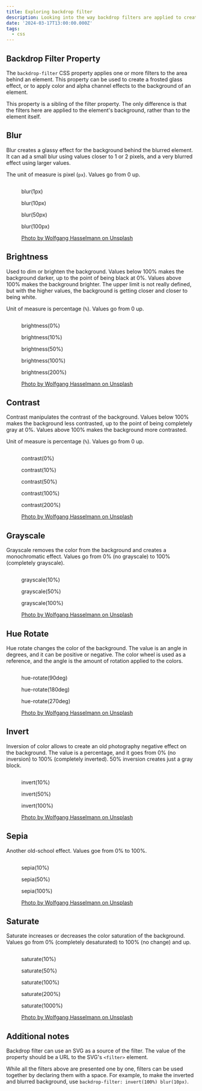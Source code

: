 ```yaml
---
title: Exploring backdrop filter
description: Looking into the way backdrop filters are applied to create interesting effects on elements.
date: '2024-03-17T13:00:00.000Z'
tags:
  - css
---
```



## Backdrop Filter Property

The `backdrop-filter` CSS property applies one or more filters to the area behind an element. This property can be used to create a frosted glass effect, or to apply color and alpha channel effects to the background of an element.

This property is a sibling of the filter property. The only difference is that the filters here are applied to the element's background, rather than to the element itself.

## Blur

Blur creates a glassy effect for the background behind the blurred element. It can ad a small blur using values closer to 1 or 2 pixels, and a very blurred effect using larger values.

The unit of measure is pixel (`px`). Values go from 0 up.

<figure class="relative">
  <Image class="rounded" src={myImage} width={myImage.width / 2} densities={[1.5, 2]} alt=""/>
  <div class="absolute inset-0 flex flex-col justify-center items-center gap-4">
    <div class="w-1/2 h-1/8 rounded-2xl flex text-white text-sm items-center justify-center"
         style={{inset: "40% 30%", backdropFilter: 'blur(1px)'}}>
      <p>blur(1px)</p>
    </div>
    <div class="w-1/2 h-1/8 rounded-2xl flex text-white text-sm items-center justify-center"
         style={{inset: "40% 30%", backdropFilter: 'blur(10px)'}}>
      <p>blur(10px)</p>
    </div>
    <div class="w-1/2 h-1/8 rounded-2xl flex text-white text-sm items-center justify-center"
         style={{inset: "40% 30%", backdropFilter: 'blur(50px)'}}>
      <p>blur(50px)</p>
    </div>
    <div class="w-1/2 h-1/8 rounded-2xl flex text-white text-sm items-center justify-center"
         style={{inset: "40% 30%", backdropFilter: 'blur(100px)'}}>
      <p>blur(100px)</p>
    </div>
  </div>
  <figcaption class="relative z-10 text-gray-400 text-sm">
    <a href="https://unsplash.com/photos/three-trees-in-a-field-with-a-red-sky-in-the-background-2IGGs9EOqT4"
       rel="noopener noreferrer">Photo by Wolfgang Hasselmann on Unsplash</a>
  </figcaption>
</figure>

## Brightness

Used to dim or brighten the background. Values below 100% makes the background darker, up to the point of being black at 0%. Values above 100% makes the background brighter. The upper limit is not really defined, but with the higher values, the background is getting closer and closer to being white.

Unit of measure is percentage (`%`). Values go from 0 up.

<figure class="relative">
  <Image class="rounded" src={myImage} width={myImage.width / 2} densities={[1.5, 2]} alt=""/>
  <div class="absolute inset-0 flex flex-col justify-center items-center gap-4">
    <div class="w-1/2 h-1/8 rounded-2xl flex text-white text-sm items-center justify-center"
         style={{inset: "40% 30%", backdropFilter: 'brightness(0%)'}}>
      <p>brightness(0%)</p>
    </div>
    <div class="w-1/2 h-1/8 rounded-2xl flex text-white text-sm items-center justify-center"
         style={{inset: "40% 30%", backdropFilter: 'brightness(10%)'}}>
      <p>brightness(10%)</p>
    </div>
    <div class="w-1/2 h-1/8 rounded-2xl flex text-white text-sm items-center justify-center"
         style={{inset: "40% 30%", backdropFilter: 'brightness(50%)'}}>
      <p>brightness(50%)</p>
    </div>
    <div class="w-1/2 h-1/8 rounded-2xl flex text-white text-sm items-center justify-center"
         style={{inset: "40% 30%", backdropFilter: 'brightness(100%)'}}>
      <p>brightness(100%)</p>
    </div>
    <div class="w-1/2 h-1/8 rounded-2xl flex text-black text-sm items-center justify-center"
         style={{inset: "40% 30%", backdropFilter: 'brightness(200%)'}}>
      <p>brightness(200%)</p>
    </div>
  </div>
  <figcaption class="relative z-10 text-gray-400 text-sm">
    <a href="https://unsplash.com/photos/three-trees-in-a-field-with-a-red-sky-in-the-background-2IGGs9EOqT4"
       rel="noopener noreferrer">Photo by Wolfgang Hasselmann on Unsplash</a>
  </figcaption>
</figure>

## Contrast

Contrast manipulates the contrast of the background. Values below 100% makes the background less contrasted,
up to the point of being completely gray at 0%. Values above 100% makes the background more contrasted.

Unit of measure is percentage (`%`). Values go from 0 up.

<figure class="relative">
  <Image class="rounded" src={myImage} width={myImage.width / 2} densities={[1.5, 2]} alt=""/>
  <div class="absolute inset-0 flex flex-col justify-center items-center gap-4">
    <div class="w-1/2 h-1/8 rounded-2xl flex text-white text-sm items-center justify-center"
         style={{inset: "40% 30%", backdropFilter: 'contrast(0%)'}}>
      <p>contrast(0%)</p>
    </div>
    <div class="w-1/2 h-1/8 rounded-2xl flex text-white text-sm items-center justify-center"
         style={{inset: "40% 30%", backdropFilter: 'contrast(10%)'}}>
      <p>contrast(10%)</p>
    </div>
    <div class="w-1/2 h-1/8 rounded-2xl flex text-white text-sm items-center justify-center"
         style={{inset: "40% 30%", backdropFilter: 'contrast(50%)'}}>
      <p>contrast(50%)</p>
    </div>
    <div class="w-1/2 h-1/8 rounded-2xl flex text-white text-sm items-center justify-center"
         style={{inset: "40% 30%", backdropFilter: 'contrast(100%)'}}>
      <p>contrast(100%)</p>
    </div>
    <div class="w-1/2 h-1/8 rounded-2xl flex text-white text-sm items-center justify-center"
         style={{inset: "40% 30%", backdropFilter: 'contrast(200%)'}}>
      <p>contrast(200%)</p>
    </div>
  </div>
  <figcaption class="relative z-10 text-gray-400 text-sm">
    <a href="https://unsplash.com/photos/three-trees-in-a-field-with-a-red-sky-in-the-background-2IGGs9EOqT4"
       rel="noopener noreferrer">Photo by Wolfgang Hasselmann on Unsplash</a>
  </figcaption>
</figure>

## Grayscale

Grayscale removes the color from the background and creates a monochromatic effect. Values go from 0% (no grayscale) to 100% (completely grayscale).

<figure class="relative">
  <Image class="rounded" src={myImage} width={myImage.width / 2} densities={[1.5, 2]} alt=""/>
  <div class="absolute z-10 inset-0 flex flex-col justify-center items-center gap-4">
    <div class="w-1/2 h-1/8 rounded-2xl flex text-white text-sm items-center justify-center"
         style={{inset: "40% 30%", backdropFilter: 'grayscale(10%)'}}>
      <p>grayscale(10%)</p>
    </div>
    <div class="w-1/2 h-1/8 rounded-2xl flex text-white text-sm items-center justify-center"
         style={{inset: "40% 30%", backdropFilter: 'grayscale(50%)'}}>
      <p>grayscale(50%)</p>
    </div>
    <div class="w-1/2 h-1/8 rounded-2xl flex text-white text-sm items-center justify-center"
         style={{inset: "40% 30%", backdropFilter: 'grayscale(100%)'}}>
      <p>grayscale(100%)</p>
    </div>
  </div>
  <figcaption class="relative z-10 text-gray-400 text-sm">
    <a href="https://unsplash.com/photos/three-trees-in-a-field-with-a-red-sky-in-the-background-2IGGs9EOqT4"
       rel="noopener noreferrer">Photo by Wolfgang Hasselmann on Unsplash</a>
  </figcaption>
</figure>

## Hue Rotate

Hue rotate changes the color of the background. The value is an angle in degrees, and it can be positive or negative. The color wheel is used as a reference, and the angle is the amount of rotation applied to the colors.

<figure class="relative">
  <Image class="rounded" src={myImage} width={myImage.width / 2} densities={[1.5, 2]} alt=""/>
  <div class="absolute z-10 inset-0 flex flex-col justify-center items-center gap-4">
    <div class="w-1/2 h-1/8 rounded-2xl flex text-white text-sm items-center justify-center"
         style={{inset: "40% 30%", backdropFilter: 'hue-rotate(90deg)'}}>
      <p>hue-rotate(90deg)</p>
    </div>
    <div class="w-1/2 h-1/8 rounded-2xl flex text-white text-sm items-center justify-center"
         style={{inset: "40% 30%", backdropFilter: 'hue-rotate(180deg)'}}>
      <p>hue-rotate(180deg)</p>
    </div>
    <div class="w-1/2 h-1/8 rounded-2xl flex text-white text-sm items-center justify-center"
         style={{inset: "40% 30%", backdropFilter: 'hue-rotate(270deg)'}}>
      <p>hue-rotate(270deg)</p>
    </div>
  </div>
  <figcaption class="relative z-10 text-gray-400 text-sm">
    <a href="https://unsplash.com/photos/three-trees-in-a-field-with-a-red-sky-in-the-background-2IGGs9EOqT4"
       rel="noopener noreferrer">Photo by Wolfgang Hasselmann on Unsplash</a>
  </figcaption>
</figure>

## Invert

Inversion of color allows to create an old photography negative effect on the background. The value is a percentage, and it goes from 0% (no inversion) to 100% (completely inverted). 50% inversion creates just a gray block.

<figure class="relative">
  <Image class="rounded" src={myImage} width={myImage.width / 2} densities={[1.5, 2]} alt=""/>
  <div class="absolute z-10 inset-0 flex flex-col justify-center items-center gap-4">
    <div class="w-1/2 h-1/8 rounded-2xl flex text-white text-sm items-center justify-center"
         style={{inset: "40% 30%", backdropFilter: 'invert(10%)'}}>
      <p>invert(10%)</p>
    </div>
    <div class="w-1/2 h-1/8 rounded-2xl flex text-white text-sm items-center justify-center"
         style={{inset: "40% 30%", backdropFilter: 'invert(50%)'}}>
      <p>invert(50%)</p>
    </div>
    <div class="w-1/2 h-1/8 rounded-2xl flex text-white text-sm items-center justify-center"
         style={{inset: "40% 30%", backdropFilter: 'invert(100%)'}}>
      <p>invert(100%)</p>
    </div>
  </div>
  <figcaption class="relative z-10 text-gray-400 text-sm">
    <a href="https://unsplash.com/photos/three-trees-in-a-field-with-a-red-sky-in-the-background-2IGGs9EOqT4"
       rel="noopener noreferrer">Photo by Wolfgang Hasselmann on Unsplash</a>
  </figcaption>
</figure>

## Sepia

Another old-school effect. Values goe from 0% to 100%.

<figure class="relative">
  <Image class="rounded" src={myImage} width={myImage.width / 2} densities={[1.5, 2]} alt=""/>
  <div class="absolute z-10 inset-0 flex flex-col justify-center items-center gap-4">
    <div class="w-1/2 h-1/8 rounded-2xl flex text-white text-sm items-center justify-center"
         style={{inset: "40% 30%", backdropFilter: 'sepia(10%)'}}>
      <p>sepia(10%)</p>
    </div>
    <div class="w-1/2 h-1/8 rounded-2xl flex text-white text-sm items-center justify-center"
         style={{inset: "40% 30%", backdropFilter: 'sepia(50%)'}}>
      <p>sepia(50%)</p>
    </div>
    <div class="w-1/2 h-1/8 rounded-2xl flex text-white text-sm items-center justify-center"
         style={{inset: "40% 30%", backdropFilter: 'sepia(100%)'}}>
      <p>sepia(100%)</p>
    </div>
  </div>
  <figcaption class="relative z-10 text-gray-400 text-sm">
    <a href="https://unsplash.com/photos/three-trees-in-a-field-with-a-red-sky-in-the-background-2IGGs9EOqT4"
       rel="noopener noreferrer">Photo by Wolfgang Hasselmann on Unsplash</a>
  </figcaption>
</figure>

## Saturate

Saturate increases or decreases the color saturation of the background. Values go from 0% (completely desaturated) to 100% (no change) and up.

<figure class="relative">
  <Image class="rounded" src={myImage} width={myImage.width / 2} densities={[1.5, 2]} alt=""/>
  <div class="absolute z-10 inset-0 flex flex-col justify-center items-center gap-4">
    <div class="w-1/2 h-1/8 rounded-2xl flex text-white text-sm items-center justify-center"
         style={{inset: "40% 30%", backdropFilter: 'saturate(10%)'}}>
      <p>saturate(10%)</p>
    </div>
    <div class="w-1/2 h-1/8 rounded-2xl flex text-white text-sm items-center justify-center"
         style={{inset: "40% 30%", backdropFilter: 'saturate(50%)'}}>
      <p>saturate(50%)</p>
    </div>
    <div class="w-1/2 h-1/8 rounded-2xl flex text-white text-sm items-center justify-center"
         style={{inset: "40% 30%", backdropFilter: 'saturate(100%)'}}>
      <p>saturate(100%)</p>
    </div>
    <div class="w-1/2 h-1/8 rounded-2xl flex text-white text-sm items-center justify-center"
         style={{inset: "40% 30%", backdropFilter: 'saturate(200%)'}}>
      <p>saturate(200%)</p>
    </div>
    <div class="w-1/2 h-1/8 rounded-2xl flex text-white text-sm items-center justify-center"
         style={{inset: "40% 30%", backdropFilter: 'saturate(1000%)'}}>
      <p>saturate(1000%)</p>
    </div>
  </div>
  <figcaption class="relative z-10 text-gray-400 text-sm">
    <a href="https://unsplash.com/photos/three-trees-in-a-field-with-a-red-sky-in-the-background-2IGGs9EOqT4"
       rel="noopener noreferrer">Photo by Wolfgang Hasselmann on Unsplash</a>
  </figcaption>
</figure>

## Additional notes

Backdrop filter can use an SVG as a source of the filter. The value of the property should be a URL to the SVG's `<filter>` element.

While all the filters above are presented one by one, filters can be used together by declaring them with a space. For example, to make the inverted and blurred background, use `backdrop-filter: invert(100%) blur(10px)`.
